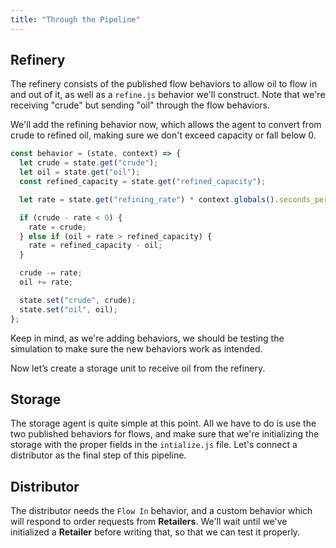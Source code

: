 ```yaml
---
title: "Through the Pipeline"
---
```


## Refinery

The refinery consists of the published flow behaviors to allow oil to flow in and out of it, as well as a `refine.js` behavior we'll construct. Note that we're receiving "crude" but sending "oil" through the flow behaviors.

We'll add the refining behavior now, which allows the agent to convert from crude to refined oil, making sure we don't exceed capacity or fall below 0.

```javascript
const behavior = (state, context) => {
  let crude = state.get("crude");
  let oil = state.get("oil");
  const refined_capacity = state.get("refined_capacity");

  let rate = state.get("refining_rate") * context.globals().seconds_per_step;

  if (crude - rate < 0) {
    rate = crude;
  } else if (oil + rate > refined_capacity) {
    rate = refined_capacity - oil;
  }

  crude -= rate;
  oil += rate;

  state.set("crude", crude);
  state.set("oil", oil);
};
```

Keep in mind, as we're adding behaviors, we should be testing the simulation to make sure the new behaviors work as intended.

Now let’s create a storage unit to receive oil from the refinery.

## Storage

The storage agent is quite simple at this point. All we have to do is use the two published behaviors for flows, and make sure that we're initializing the storage with the proper fields in the `intialize.js` file. Let's connect a distributor as the final step of this pipeline.

## Distributor

The distributor needs the `Flow In` behavior, and a custom behavior which will respond to order requests from **Retailers**. We'll wait until we've initialized a **Retailer** before writing that, so that we can test it properly.
